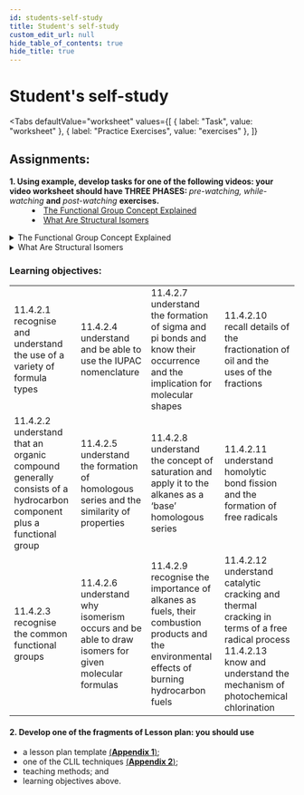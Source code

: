```yaml
---
id: students-self-study
title: Student's self-study
custom_edit_url: null
hide_table_of_contents: true
hide_title: true
---
```



<Theme alkanes />

# Student's self-study

<Tabs
  defaultValue="worksheet"
  values={[
    { label: "Task", value: "worksheet" },
    { label: "Practice Exercises", value: "exercises" },
  ]}
>

<TabItem value="worksheet">

## Assignments:

<dl>
  <dt>
    <strong>
      1. Using example, develop tasks for one of the following videos: your
      video worksheet should have THREE PHASES:
    </strong>
    <em> pre-watching, while-watching</em> <strong>and</strong> <em>
      post-watching
    </em> <strong>exercises.</strong>
  </dt>
  <dd>
    <li>
      <a href="#Functional">The Functional Group Concept Explained</a>
    </li>
    <li>
      <a href="#Structural">What Are Structural Isomers</a>
    </li>
  </dd>
</dl>

<details>
  <summary id="Functional">The Functional Group Concept Explained</summary>
  <Player url="https://www.youtube.com/watch?v=nMTQKBn2Iss" />
</details>
<details>
  <summary id="Structural">What Are Structural Isomers</summary>
  <Player url="https://www.youtube.com/watch?v=NgzFok_BA_0" />
</details>

### Learning objectives:

<table>
  <tr>
    <td>
      11.4.2.1 recognise and understand the use of a variety of formula types
    </td>
    <td>11.4.2.4 understand and be able to use the IUPAC nomenclature</td>
    <td>
      11.4.2.7 understand the formation of sigma and pi bonds and know their
      occurrence and the implication for molecular shapes
    </td>
    <td>
      11.4.2.10 recall details of the fractionation of oil and the uses of the
      fractions
    </td>
  </tr>
  <tr>
    <td>
      11.4.2.2 understand that an organic compound generally consists of a
      hydrocarbon component plus a functional group
    </td>
    <td>
      11.4.2.5 understand the formation of homologous series and the similarity
      of properties
    </td>
    <td>
      11.4.2.8 understand the concept of saturation and apply it to the alkanes
      as a ‘base’ homologous series
    </td>
    <td>
      11.4.2.11 understand homolytic bond fission and the formation of free
      radicals
    </td>
  </tr>
  <tr>
    <td>11.4.2.3 recognise the common functional groups</td>
    <td>
      11.4.2.6 understand why isomerism occurs and be able to draw isomers for
      given molecular formulas
    </td>
    <td>
      11.4.2.9 recognise the importance of alkanes as fuels, their combustion
      products and the environmental effects of burning hydrocarbon fuels
    </td>
    <td>
      11.4.2.12 understand catalytic cracking and thermal cracking in terms of a
      free radical process
      <br />
      11.4.2.13 know and understand the mechanism of photochemical chlorination
    </td>
  </tr>
</table>

#### 2. Develop one of the fragments of Lesson plan: you should use

- a lesson plan template [(**Appendix 1**)](../appendix/1);
- one of the CLIL techniques [(**Appendix 2**)](../appendix/2);
- teaching methods; and
- learning objectives above.

</TabItem>

<TabItem value="exercises">
  <Frame src="https://learningapps.org/watch?v=phx58k5kc21" height="480px" />
</TabItem>

</Tabs>
